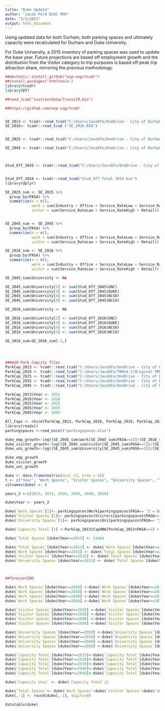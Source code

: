 ```yaml
---
title: "Duke Update"
author: "Jacob Ford DCHC MPO"
date: "3/3/2021"
output: html_document
---
```



Using updated data for both Durham, both parking spaces and ultimately capacity were recalculated for Durham and Duke University. 

For Duke University, a 2015 inventory of parking spaces was used to update the base year. Future projections are based off employment growth and the distribution from the Visitor category to trip purposes is based off peak trip attraction share, mirroring the previous methodology. 



```r
##devtools::install_github("wsp-sag/tcadr")
##install.packages('htmltools')
library(tcadr)
library(DT)

##read_tcad("inst/extdata/TransitR.bin")

##https://github.com/wsp-sag/tcadr


SE_2013 <- tcadr::read_tcad("C:/Users/JacobFo/OneDrive - City of Durham/SE_2013-rev.bin")
SE_2016<- tcadr::read_tcad ("SE_2016.BIN")


SE_2025 <- tcadr::read_tcad("C:/Users/JacobFo/OneDrive - City of Durham/MTP Work/TRM SE Data Inputs/2025/SE_2025.bin")

SE_2045 <- tcadr::read_tcad("C:/Users/JacobFo/OneDrive - City of Durham/MTP Work/TRM SE Data Inputs/2045/SE_2045.bin")



Stud_Off_2045 <- tcadr::read_tcad("C:/Users/JacobFo/OneDrive - City of Durham/MTP Work/TRM MTP Inputs Scenario Years/2045 MTP wAmendments/Input/Univ/Stud_Off Total 2045.bin")


Stud_Off_2016 <- tcadr::read_tcad("Stud_Off Total 2016.bin")
library(dplyr)

SE_2025_sum <- SE_2025 %>%
  group_by(PASA) %>%
  summarize(n = n(),
            work = sum(Industry + Office + Service_RateLow + Service_RateHigh + Retail),
            vistor = sum(Service_RateLow + Service_RateHigh + Retail))


SE_2045_sum <- SE_2045 %>%
  group_by(PASA) %>%
  summarize(n = n(),
            work = sum(Industry + Office + Service_RateLow + Service_RateHigh + Retail),
            vistor = sum(Service_RateLow + Service_RateHigh + Retail))

SE_2016_sum <- SE_2016 %>%
  group_by(PASA) %>%
  summarize(n = n(),
            work = sum(Industry + Office + Service_RateLow + Service_RateHigh + Retail),
            vistor = sum(Service_RateLow + Service_RateHigh + Retail))

SE_2045_sum$University <- NA

SE_2045_sum$University[2] <- sum(Stud_Off_2045$UNC)
SE_2045_sum$University[3] <- sum(Stud_Off_2045$DUKE)
SE_2045_sum$University[4] <- sum(Stud_Off_2045$NCSU)
SE_2045_sum$University[5] <- sum(Stud_Off_2045$NCCU)

SE_2016_sum$University <- NA

SE_2016_sum$University[2] <- sum(Stud_Off_2016$UNC)
SE_2016_sum$University[3] <- sum(Stud_Off_2016$DUKE)
SE_2016_sum$University[4] <- sum(Stud_Off_2016$NCSU)
SE_2016_sum$University[5] <- sum(Stud_Off_2016$NCCU)

SE_2016_sum=SE_2016_sum[-1,]




###Add Park Capcity files
ParkCap_2013 <- tcadr::read_tcad("C:/Users/JacobFo/OneDrive - City of Durham/MTP Work/TRM MTP Inputs Scenario Years/2013 Base Year/Input/Programs/Parkcap.bin")
ParkCap_2016 <- tcadr::read_tcad("C:/Users/JacobFo/TRMv6.2/Original TRMv6.2_2016/Input/Programs/Parkcap.bin")
ParkCap_2025 <- tcadr::read_tcad("C:/Users/JacobFo/OneDrive - City of Durham/MTP Work/TRM MTP Inputs Scenario Years/2025 MTP wAmendments/Input/Programs/Parkcap.bin")
ParkCap_2035 <- tcadr::read_tcad("C:/Users/JacobFo/OneDrive - City of Durham/MTP Work/TRM MTP Inputs Scenario Years/2035 MTP wAmendments/Input/Programs/Parkcap.bin")
ParkCap_2045 <- tcadr::read_tcad("C:/Users/JacobFo/OneDrive - City of Durham/MTP Work/TRM MTP Inputs Scenario Years/2045 MTP wAmendments/Input/Programs/Parkcap.bin")

ParkCap_2013$Year <- 2013
ParkCap_2016$Year <- 2016
ParkCap_2025$Year <- 2025
ParkCap_2035$Year <- 2035
ParkCap_2045$Year <- 2045

All_Caps <- rbind(ParkCap_2013, ParkCap_2016, ParkCap_2025, ParkCap_2035, ParkCap_2045)
library(readxl)
parkingspaces <-read_excel("parkingspaces.xlsx")
```


```r
duke_emp_growth<-log((SE_2045_sum$work[SE_2045_sum$PASA==2])/(SE_2016_sum$work[SE_2016_sum$PASA==2]))/(2045-2016)
duke_visitor_growth<-log((SE_2045_sum$vistor[SE_2045_sum$PASA==2])/(SE_2016_sum$vistor[SE_2016_sum$PASA==2]))/(2045-2016)
duke_uni_growth<-log((SE_2045_sum$University[SE_2045_sum$PASA==2])/(SE_2016_sum$University[SE_2016_sum$PASA==2]))/(2045-2016)

duke_emp_growth
duke_visitor_growth
duke_uni_growth

```


```r
duke <- data.frame(matrix(ncol =7, nrow = 6))
t <- c("Year", "Work Spaces", "Visitor Spaces", "University Spaces", "Total Spaces" ,"Capacity Uses", "Capacity Total")
colnames(duke) <- t

years_2 <-c(2013, 2015, 2020, 2030, 2040, 2050) 

duke$Year <- years_2

duke$`Work Spaces`[1]<- parkingspaces$Work[parkingspaces$PASA== "2 = Duke Campus" & parkingspaces$Year==2013]
duke$`Visitor Spaces`[1]<- parkingspaces$Visitors[parkingspaces$PASA== "2 = Duke Campus" & parkingspaces$Year==2013]
duke$`University Spaces`[1]<- parkingspaces$Uni[parkingspaces$PASA== "2 = Duke Campus" & parkingspaces$Year==2013]

duke$`Capacity Total`[1] <-ParkCap_2013$CapHBW[ParkCap_2013$PASA==2] + ParkCap_2013$CapHBSH[ParkCap_2013$PASA==2] + ParkCap_2013$CapHBO[ParkCap_2013$PASA==2 ]+ ParkCap_2013$CapHBU[ParkCap_2013$PASA==2]+ ParkCap_2013$CapNHNW[ParkCap_2013$PASA==2] +ParkCap_2013$CapWBNH[ParkCap_2013$PASA==2]

duke$`Total Spaces`[duke$Year==2015] <- 21064

duke$`Total Spaces`[duke$Year==2013] <- duke$`Work Spaces`[duke$Year==2013]+ duke$`Visitor Spaces`[duke$Year==2013] + duke$`University Spaces`[duke$Year==2013]
duke$`Work Spaces`[duke$Year==2015] <- duke$`Total Spaces`[duke$Year==2015] *( duke$`Work Spaces`[duke$Year==2013]/duke$`Total Spaces`[duke$Year==2013])
duke$`Visitor Spaces`[duke$Year==2015] <- duke$`Total Spaces`[duke$Year==2015] *( duke$`Visitor Spaces`[duke$Year==2013]/duke$`Total Spaces`[duke$Year==2013])
duke$`University Spaces`[duke$Year==2015] <- duke$`Total Spaces`[duke$Year==2015] *( duke$`University Spaces`[duke$Year==2013]/duke$`Total Spaces`[duke$Year==2013])




```



```r
##forecastING 

duke$`Work Spaces`[duke$Year==2020] <-duke$`Work Spaces`[duke$Year==2015]*(1+duke_emp_growth)^(2020-2015)
duke$`Work Spaces`[duke$Year==2030] <-duke$`Work Spaces`[duke$Year==2015]*(1+duke_emp_growth)^(2030-2015)
duke$`Work Spaces`[duke$Year==2040] <-duke$`Work Spaces`[duke$Year==2015]*(1+duke_emp_growth)^(2040-2015)
duke$`Work Spaces`[duke$Year==2050] <-duke$`Work Spaces`[duke$Year==2015]*(1+duke_emp_growth)^(2050-2015)

duke$`Visitor Spaces`[duke$Year==2020] <-duke$`Visitor Spaces`[duke$Year==2015]*(1+duke_visitor_growth)^(2020-2015)
duke$`Visitor Spaces`[duke$Year==2030] <-duke$`Visitor Spaces`[duke$Year==2015]*(1+duke_visitor_growth)^(2030-2015)
duke$`Visitor Spaces`[duke$Year==2040] <-duke$`Visitor Spaces`[duke$Year==2015]*(1+duke_visitor_growth)^(2040-2015)
duke$`Visitor Spaces`[duke$Year==2050] <-duke$`Visitor Spaces`[duke$Year==2015]*(1+duke_visitor_growth)^(2050-2015)

duke$`University Spaces`[duke$Year==2020] <-duke$`University Spaces`[duke$Year==2015]*(1+duke_uni_growth)^(2020-2015)
duke$`University Spaces`[duke$Year==2030] <-duke$`University Spaces`[duke$Year==2015]*(1+duke_uni_growth)^(2030-2015)
duke$`University Spaces`[duke$Year==2040] <-duke$`University Spaces`[duke$Year==2015]*(1+duke_uni_growth)^(2040-2015)
duke$`University Spaces`[duke$Year==2050] <-duke$`University Spaces`[duke$Year==2015]*(1+duke_uni_growth)^(2050-2015)

duke$`Capacity Total`[duke$Year==2015]<-duke$`Capacity Total`[duke$Year==2013]/duke$`Total Spaces`[duke$Year==2013] * duke$`Total Spaces`[duke$Year==2015]
duke$`Capacity Total`[duke$Year==2020]<-duke$`Capacity Total`[duke$Year==2013]/duke$`Total Spaces`[duke$Year==2013] * duke$`Total Spaces`[duke$Year==2020]
duke$`Capacity Total`[duke$Year==2030]<-duke$`Capacity Total`[duke$Year==2013]/duke$`Total Spaces`[duke$Year==2013] * duke$`Total Spaces`[duke$Year==2030]
duke$`Capacity Total`[duke$Year==2040]<-duke$`Capacity Total`[duke$Year==2013]/duke$`Total Spaces`[duke$Year==2013] * duke$`Total Spaces`[duke$Year==2040]
duke$`Capacity Total`[duke$Year==2050]<-duke$`Capacity Total`[duke$Year==2013]/duke$`Total Spaces`[duke$Year==2013] * duke$`Total Spaces`[duke$Year==2050]

duke$`Capacity Uses` <- duke$`Capacity Total`/2

duke$`Total Spaces`<- duke$`Work Spaces`+duke$`Visitor Spaces`+duke$`University Spaces`
duke[,-1] <- round(duke[,-1], digits=0)

datatable(duke)
```


